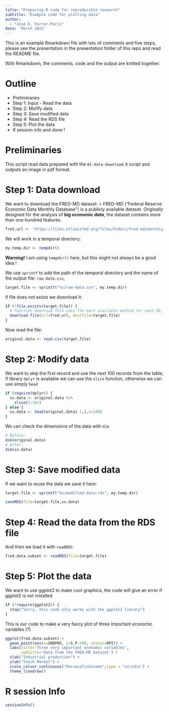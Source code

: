 ```yaml
---
title: "Preparing R code for reproducible research"
subtitle: "Example code for plotting data"  
author: 
  - "José R. Ferrer-Paris" 
date: 'March 2023'
---
```


This is an example Rmarkdown file with lots of comments and five steps, please see the presentation in the presentation folder of this repo and read the README file.

With Rmarkdown, the comments, code and the output are knitted together.

# Outline

 - Preliminaries
 - Step 1: Input - Read the data
 - Step 2: Mofify data
 - Step 3: Save modified data
 - Step 4: Read the RDS file
 - Step 5: Plot the data
 - R session info and done !

# Preliminaries

This script read data prepared with the `01-data-download.R` script and outputs an image in pdf format.

# Step 1: Data download
 We want to download the FRED-MD dataset:
 > FRED-MD ("Federal Reserve Economic Data Monthly Database") is a publicly available dataset. Originally designed for the analysis of ***big economic data***, the dataset contains more than one hundred features.

```r
fred.url <- 'https://files.stlouisfed.org/files/htdocs/fred-md/monthly/current.csv'
```

We will work in a temporal directory:
```r
my.temp.dir <- tempdir()
```



<div class="alert alert-warning">
  <strong>Warning!</strong> I am using `tempdir()` here, but this might not always be a good idea !
</div>


We use `sprintf` to add the path of the temporal directory and the name of the output file: `raw-data.csv`,
```r
target.file <- sprintf("%s/raw-data.csv", my.temp.dir)
```

if file does not exists we download it:
```r
if (!file.exists(target.file)) {
  # function download.file uses the best available method for each OS, test if this works for you:
  download.file(url=fred.url, destfile=target.file)
}
```

Now read the file:

```r
original.data <- read.csv(target.file)
```


# Step 2: Modify data

We want to skip the first record and use the next 100 records from the table, if library `dplyr` is available we can use the `slice` function, otherwise we can use simply `head`

```r
if (require(dplyr)) {
  ss.data <- original.data %>% 
    slice(2:101)
} else {
  ss.data <- head(original.data[-1,],n=100)
}
```

 We can check the dimensions of the data with `dim`

```r
# Before:
dim(original.data)
# After:
dim(ss.data)
```

# Step 3: Save modified data
 
If we want to reuse the data we save it here:

```r
target.file <- sprintf("%s/modified-data.rds", my.temp.dir)

saveRDS(file=target.file,ss.data)
```

# Step 4: Read the data from the RDS file

And then we load it with `readRDS`:

```r
fred.data.subset <- readRDS(file=target.file)
```


# Step 5: Plot the data

We want to use ggplot2 to make cool graphics, the code will give an error if ggplot2 is not installed
```r
if (!require(ggplot2)) {
  stop("Sorry, this code only works with the ggplot2 library")
}
```


This is our code to make a very fancy plot of three important economic variables (?)

```r
ggplot(fred.data.subset) +
  geom_point(aes(x=INDPRO, y=S.P.500, colour=RPI)) +
  labs(title='Three very important economic variables',
       subtitle='Data from the FRED-MD dataset') +
  xlab("Industrial production") +
  ylab("Stock Market") +
  scale_colour_continuous("Personal\nIncome",type = "viridis") +
  theme_linedraw()
```


# R session Info

```r
sessionInfo()
```

